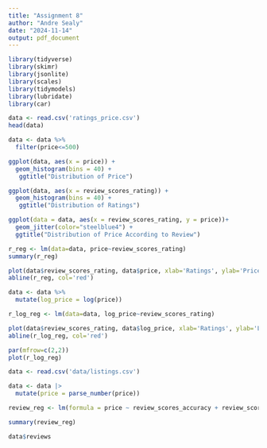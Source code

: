 ```yaml
---
title: "Assignment 8"
author: "Andre Sealy"
date: "2024-11-14"
output: pdf_document
---
```



```r
library(tidyverse)
library(skimr)
library(jsonlite)
library(scales)
library(tidymodels)
library(lubridate)
library(car)

```

```r
data <- read.csv('ratings_price.csv')
head(data)
```


```r
data <- data %>% 
  filter(price<=500) 

ggplot(data, aes(x = price)) + 
  geom_histogram(bins = 40) + 
   ggtitle("Distribution of Price")
```


```r
ggplot(data, aes(x = review_scores_rating)) + 
  geom_histogram(bins = 40) + 
   ggtitle("Distribution of Ratings")
```


```r
ggplot(data = data, aes(x = review_scores_rating, y = price))+ 
  geom_jitter(color="steelblue4") + 
  ggtitle("Distribution of Price According to Review")
```

```r
r_reg <- lm(data=data, price~review_scores_rating)
summary(r_reg)

```

```r
plot(data$review_scores_rating, data$price, xlab='Ratings', ylab='Price')
abline(r_reg, col='red')
```


```r
data <- data %>% 
  mutate(log_price = log(price))

r_log_reg <- lm(data=data, log_price~review_scores_rating)

plot(data$review_scores_rating, data$log_price, xlab='Ratings', ylab='Log Price')
abline(r_log_reg, col='red')
```


```r
par(mfrow=c(2,2))
plot(r_log_reg)
```


```r
data <- read.csv('data/listings.csv')

data <- data |>
  mutate(price = parse_number(price))

review_reg <- lm(formula = price ~ review_scores_accuracy + review_scores_cleanliness + review_scores_checkin + review_scores_communication + review_scores_location + review_scores_value, data=data)

summary(review_reg)
```

```r
data$reviews
```

